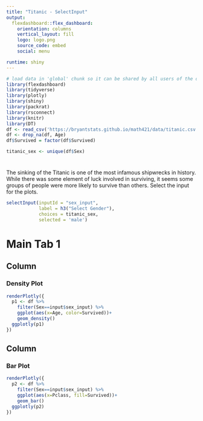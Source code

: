 ```yaml
---
title: "Titanic - SelectInput"
output: 
  flexdashboard::flex_dashboard:
    orientation: columns
    vertical_layout: fill
    logo: logo.png
    source_code: embed
    social: menu

runtime: shiny
---
```


```r
# load data in 'global' chunk so it can be shared by all users of the dashboard
library(flexdashboard)
library(tidyverse)
library(plotly)
library(shiny)
library(packrat)
library(rsconnect)
library(knitr)
library(DT)
df <- read_csv('https://bryantstats.github.io/math421/data/titanic.csv')
df <- drop_na(df, Age) 
df$Survived = factor(df$Survived)

titanic_sex <- unique(df$Sex)
```

#  {.sidebar}

The sinking of the Titanic is one of the most infamous shipwrecks in history. While there was some element of luck involved in surviving, it seems some groups of people were more likely to survive than others. Select the input for the plots.

```r
selectInput(inputId = "sex_input", 
            label = h3("Select Gender"),
            choices = titanic_sex, 
            selected = 'male')
```

# Main Tab 1

## Column {data-width="500"}

### Density Plot

```r
renderPlotly({
  p1 <- df %>% 
    filter(Sex==input$sex_input) %>% 
    ggplot(aes(x=Age, color=Survived))+
    geom_density()
  ggplotly(p1)
})
```

## Column {data-width="500"}

### Bar Plot

```r
renderPlotly({
  p2 <- df %>% 
    filter(Sex==input$sex_input) %>% 
    ggplot(aes(x=Pclass, fill=Survived))+
    geom_bar()
  ggplotly(p2)
})
```

